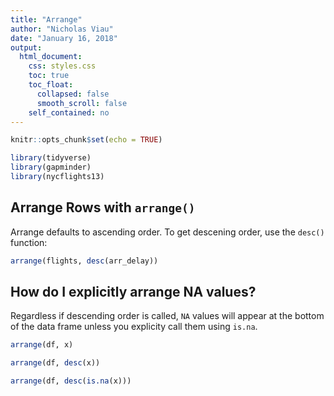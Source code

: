 ---
title: "Arrange"
author: "Nicholas Viau"
date: "January 16, 2018"
output:
  html_document:
    css: styles.css
    toc: true
    toc_float:
      collapsed: false
      smooth_scroll: false
    self_contained: no
---

```{r setup, include=FALSE}
knitr::opts_chunk$set(echo = TRUE)
```

```{r load_packages, include=FALSE}
library(tidyverse)
library(gapminder)
library(nycflights13)
```

## Arrange Rows with `arrange()`

Arrange defaults to ascending order. To get descening order, use the `desc()` function:

```{r}
arrange(flights, desc(arr_delay))
```

## How do I explicitly arrange NA values?

Regardless if descending order is called, `NA` values will appear at the bottom of the data frame unless you explicity call them using `is.na`.

```{r, eval=FALSE}
arrange(df, x)

arrange(df, desc(x))

arrange(df, desc(is.na(x)))
```